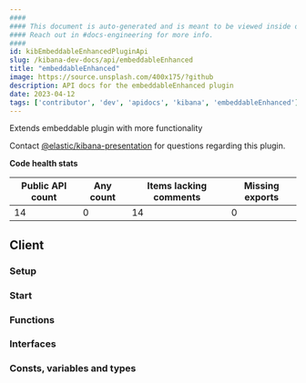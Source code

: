 ```yaml
---
####
#### This document is auto-generated and is meant to be viewed inside our experimental, new docs system.
#### Reach out in #docs-engineering for more info.
####
id: kibEmbeddableEnhancedPluginApi
slug: /kibana-dev-docs/api/embeddableEnhanced
title: "embeddableEnhanced"
image: https://source.unsplash.com/400x175/?github
description: API docs for the embeddableEnhanced plugin
date: 2023-04-12
tags: ['contributor', 'dev', 'apidocs', 'kibana', 'embeddableEnhanced']
---
```


Extends embeddable plugin with more functionality

Contact [@elastic/kibana-presentation](https://github.com/orgs/elastic/teams/kibana-presentation) for questions regarding this plugin.

**Code health stats**

| Public API count  | Any count | Items lacking comments | Missing exports |
|-------------------|-----------|------------------------|-----------------|
| 14 | 0 | 14 | 0 |

## Client

### Setup
<DocDefinitionList data={[embeddableEnhancedObj.client.setup]}/>

### Start
<DocDefinitionList data={[embeddableEnhancedObj.client.start]}/>

### Functions
<DocDefinitionList data={embeddableEnhancedObj.client.functions}/>

### Interfaces
<DocDefinitionList data={embeddableEnhancedObj.client.interfaces}/>

### Consts, variables and types
<DocDefinitionList data={embeddableEnhancedObj.client.misc}/>

